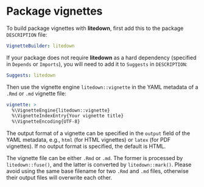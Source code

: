 # Package vignettes {#chp:vignettes}

To build package vignettes with **litedown**, first add this to the package
`DESCRIPTION` file:

``` yaml
VignetteBuilder: litedown
```

If your package does not require **litedown** as a hard dependency (specified in
`Depends` or `Imports`), you will need to add it to `Suggests` in `DESCRIPTION`:

``` yaml
Suggests: litedown
```

Then use the vignette engine `litedown::vignette` in the YAML metadata of a
`.Rmd` or `.md` vignette file:

``` yaml
vignette: >
  %\VignetteEngine{litedown::vignette}
  %\VignetteIndexEntry{Your vignette title}
  %\VignetteEncoding{UTF-8}
```

The output format of a vignette can be specified in the `output` field of the
YAML metadata, e.g., `html` (for HTML vignettes) or `latex` (for PDF vignettes).
If no output format is specified, the default is HTML.

The vignette file can be either `.Rmd` or `.md`. The former is processed by
`litedown::fuse()`, and the latter is converted by `litedown::mark()`. Please
avoid using the same base filename for two `.Rmd` and `.md` files, otherwise
their output files will overwrite each other.
